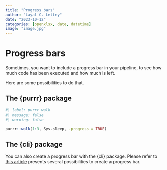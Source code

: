 ```yaml
---
title: "Progress bars"
author: "Layal C. Lettry"
date: "2023-10-12"
categories: [openxlsx, date, datetime]
image: "image.jpg"
---
```


# Progress bars

Sometimes, you want to include a progress bar in your pipeline, to see how much
code has been executed and how much is left. 

Here are some possibilities to do that.

## The \{purrr\} package

```r
#| label: purrr_walk
#| message: false
#| warning: false

purrr::walk(1:3, Sys.sleep, .progress = TRUE)
```

## The \{cli\} package

You can also create a progress bar with the \{cli\} package. Please refer to [this article](https://cli.r-lib.org/articles/progress.html) presents several possibilities to create a progress bar. 
